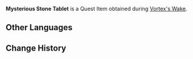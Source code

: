 {{Item Infobox
|id           = 100629
|image        = Item Stone Tablet.png
|type         = Quest Items
|description  = A stone tablet with mysterious markings on it. Its origin cannot be determined, but there is value in analyzing it.
|source1      = Obtained during [[Vortex's Wake]]
}}
'''Mysterious Stone Tablet''' is a Quest Item obtained during [[Vortex's Wake]].

==Other Languages==
{{Other Languages
|default_hidden = 1
|en      = Mysterious Stone Tablet
|zhs     = 神秘的石板
|zhs_rm  = Shénmì de Shíbǎn
|zht     = 神祕石板
|zht_rm  = Shénmì de Shíbǎn
|ja      = 神秘的な石板
|ja_rm   = Shinpiteki-na Sekiban
|ko      = 신비로운 석판
|ko_rm   = 
|es      = Losa de piedra misteriosa
|fr      = Plaque de pierre mystérieuse
|ru      = Таинственная каменная табличка
|th      = Mysterious Stone Tablet
|vi      = Phiến Đá Thần Bí
|de      = Geheimnisvolle Steintafel
|id      = Tablet Batu Misterius
|pt      = Misteriosa Tabuleta de Pedra
}}

==Change History==
{{Change History|1.1}}